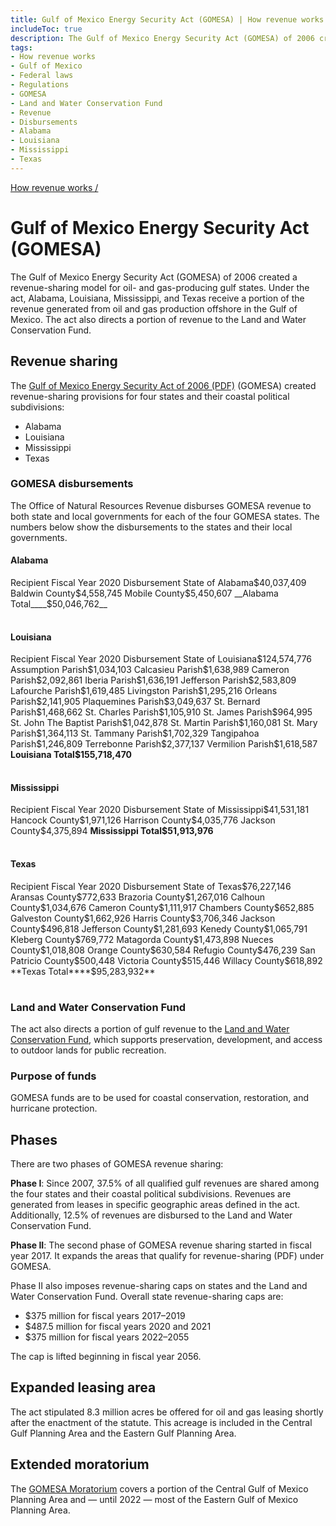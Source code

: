 ```yaml
---
title: Gulf of Mexico Energy Security Act (GOMESA) | How revenue works
includeToc: true
description: The Gulf of Mexico Energy Security Act (GOMESA) of 2006 created a revenue-sharing model for oil- and gas-producing gulf states. Under the act, Alabama, Louisiana, Mississippi, and Texas receive a portion of the revenue generated from oil and gas production offshore in the Gulf of Mexico. The act also directs a portion of revenue to the Land and Water Conservation Fund.
tags:
- How revenue works
- Gulf of Mexico
- Federal laws
- Regulations
- GOMESA
- Land and Water Conservation Fund
- Revenue
- Disbursements
- Alabama
- Louisiana
- Mississippi
- Texas
---
```


[How revenue works /](/how-revenue-works/)

# Gulf of Mexico Energy Security Act (GOMESA)

The Gulf of Mexico Energy Security Act (GOMESA) of 2006 created a revenue-sharing model for oil- and gas-producing gulf states. Under the act, Alabama, Louisiana, Mississippi, and Texas receive a portion of the revenue generated from oil and gas production offshore in the Gulf of Mexico. The act also directs a portion of revenue to the Land and Water Conservation Fund.

## Revenue sharing
The [Gulf of Mexico Energy Security Act of 2006 (PDF)](https://www.boem.gov/GOMESA/) (GOMESA) created revenue-sharing provisions for four states and their <GlossaryTerm>coastal political subdivisions</GlossaryTerm>:

* Alabama
* Louisiana
* Mississippi
* Texas

### GOMESA disbursements

The Office of Natural Resources Revenue disburses GOMESA revenue to both state and local governments for each of the four GOMESA states. The numbers below show the disbursements to the states and their local governments.

#### Alabama
<Table>
    <TableHead>
    <TableRow>
        <TableCell>Recipient</TableCell>
        <TableCell>Fiscal Year 2020 Disbursement</TableCell>
    </TableRow>
    </TableHead>
    <TableBody>
        <TableRow><TableCell>State of Alabama</TableCell><TableCell>$40,037,409</TableCell></TableRow>
        <TableRow><TableCell>Baldwin County</TableCell><TableCell>$4,558,745</TableCell></TableRow>
        <TableRow><TableCell>Mobile County</TableCell><TableCell>$5,450,607</TableCell></TableRow>
        <TableRow><TableCell>__Alabama Total__</TableCell><TableCell>__$50,046,762__</TableCell></TableRow>
        </TableBody>
</Table>

#### Louisiana
<Table>
    <TableHead>
    <TableRow>
        <TableCell>Recipient</TableCell>
        <TableCell>Fiscal Year 2020 Disbursement</TableCell>
    </TableRow>
    </TableHead>
    <TableBody>
          <TableRow><TableCell>State of Louisiana</TableCell><TableCell>$124,574,776</TableCell></TableRow>
          <TableRow><TableCell>Assumption Parish</TableCell><TableCell>$1,034,103</TableCell></TableRow>
          <TableRow><TableCell>Calcasieu Parish</TableCell><TableCell>$1,638,989</TableCell></TableRow>
          <TableRow><TableCell>Cameron Parish</TableCell><TableCell>$2,092,861</TableCell></TableRow>
          <TableRow><TableCell>Iberia Parish</TableCell><TableCell>$1,636,191</TableCell></TableRow>
          <TableRow><TableCell>Jefferson Parish</TableCell><TableCell>$2,583,809</TableCell></TableRow>
          <TableRow><TableCell>Lafourche Parish</TableCell><TableCell>$1,619,485</TableCell></TableRow>
          <TableRow><TableCell>Livingston Parish</TableCell><TableCell>$1,295,216</TableCell></TableRow>
          <TableRow><TableCell>Orleans Parish</TableCell><TableCell>$2,141,905</TableCell></TableRow>
          <TableRow><TableCell>Plaquemines Parish</TableCell><TableCell>$3,049,637</TableCell></TableRow>
          <TableRow><TableCell>St. Bernard Parish</TableCell><TableCell>$1,468,662</TableCell></TableRow>
          <TableRow><TableCell>St. Charles Parish</TableCell><TableCell>$1,105,910</TableCell></TableRow>
          <TableRow><TableCell>St. James Parish</TableCell><TableCell>$964,995</TableCell></TableRow>
          <TableRow><TableCell>St. John The Baptist Parish</TableCell><TableCell>$1,042,878</TableCell></TableRow>
          <TableRow><TableCell>St. Martin Parish</TableCell><TableCell>$1,160,081</TableCell></TableRow>
          <TableRow><TableCell>St. Mary Parish</TableCell><TableCell>$1,364,113</TableCell></TableRow>
          <TableRow><TableCell>St. Tammany Parish</TableCell><TableCell>$1,702,329</TableCell></TableRow>
          <TableRow><TableCell>Tangipahoa Parish</TableCell><TableCell>$1,246,809</TableCell></TableRow>
          <TableRow><TableCell>Terrebonne Parish</TableCell><TableCell>$2,377,137</TableCell></TableRow>
          <TableRow><TableCell>Vermilion Parish</TableCell><TableCell>$1,618,587</TableCell></TableRow>
        <TableRow><TableCell><b>Louisiana Total</TableCell><TableCell>$155,718,470</b></TableCell></TableRow>
        </TableBody>
        </Table>

#### Mississippi
<Table>
    <TableHead>
    <TableRow>
        <TableCell>Recipient</TableCell>
        <TableCell>Fiscal Year 2020 Disbursement</TableCell>
    </TableRow>
    </TableHead>
    <TableBody>
    <TableRow><TableCell>State of Mississippi</TableCell><TableCell>$41,531,181</TableCell></TableRow>
    <TableRow><TableCell>Hancock County</TableCell><TableCell>$1,971,126</TableCell></TableRow>
    <TableRow><TableCell>Harrison County</TableCell><TableCell>$4,035,776</TableCell></TableRow>
    <TableRow><TableCell>Jackson County</TableCell><TableCell>$4,375,894</TableCell></TableRow>
    <TableRow><TableCell><b>Mississippi Total</b></TableCell><TableCell><b>$51,913,976</b></TableCell></TableRow>
    </TableBody>
    </Table>

#### Texas
<Table>
    <TableHead>
    <TableRow>
        <TableCell>Recipient</TableCell>
        <TableCell>Fiscal Year 2020 Disbursement</TableCell>
    </TableRow>
    </TableHead>
    <TableBody>
    <TableRow><TableCell>State of Texas</TableCell><TableCell>$76,227,146</TableCell></TableRow>
    <TableRow><TableCell>Aransas County</TableCell><TableCell>$772,633</TableCell></TableRow>
    <TableRow><TableCell>Brazoria County</TableCell><TableCell>$1,267,016</TableCell></TableRow>
    <TableRow><TableCell>Calhoun County</TableCell><TableCell>$1,034,676</TableCell></TableRow>
    <TableRow><TableCell>Cameron County</TableCell><TableCell>$1,111,917</TableCell></TableRow>
    <TableRow><TableCell>Chambers County</TableCell><TableCell>$652,885</TableCell></TableRow>
    <TableRow><TableCell>Galveston County</TableCell><TableCell>$1,662,926</TableCell></TableRow>
    <TableRow><TableCell>Harris County</TableCell><TableCell>$3,706,346</TableCell></TableRow>
    <TableRow><TableCell>Jackson County</TableCell><TableCell>$496,818</TableCell></TableRow>
    <TableRow><TableCell>Jefferson County</TableCell><TableCell>$1,281,693</TableCell></TableRow>
    <TableRow><TableCell>Kenedy County</TableCell><TableCell>$1,065,791</TableCell></TableRow>
    <TableRow><TableCell>Kleberg County</TableCell><TableCell>$769,772</TableCell></TableRow>
    <TableRow><TableCell>Matagorda County</TableCell><TableCell>$1,473,898</TableCell></TableRow>
    <TableRow><TableCell>Nueces County</TableCell><TableCell>$1,018,808</TableCell></TableRow>
    <TableRow><TableCell>Orange County</TableCell><TableCell>$630,584</TableCell></TableRow>
    <TableRow><TableCell>Refugio County</TableCell><TableCell>$476,239</TableCell></TableRow>
    <TableRow><TableCell>San Patricio County</TableCell><TableCell>$500,448</TableCell></TableRow>
    <TableRow><TableCell>Victoria County</TableCell><TableCell>$515,446</TableCell></TableRow>
    <TableRow><TableCell>Willacy County</TableCell><TableCell>$618,892</TableCell></TableRow>
    <TableRow><TableCell>**Texas Total**</TableCell><TableCell>**$95,283,932**</TableCell></TableRow>
        </TableBody>
</Table>

### Land and Water Conservation Fund
The act also directs a portion of gulf revenue to the [Land and Water Conservation Fund](/how-revenue-works/lwcf/), which supports preservation, development, and access to outdoor lands for public recreation.

### Purpose of funds
GOMESA funds are to be used for coastal conservation, restoration, and hurricane protection.

## Phases
There are two phases of GOMESA revenue sharing:

**Phase I**: Since 2007, 37.5% of all qualified gulf revenues are shared among the four states and their coastal political subdivisions. Revenues are generated from leases in specific geographic areas defined in the act. Additionally, 12.5% of revenues are disbursed to the Land and Water Conservation Fund.

**Phase II**: The second phase of GOMESA revenue sharing started in fiscal year 2017. It expands the <Link linkType='default' href='/downloads/gomesa-map.pdf'>areas that qualify for revenue-sharing (PDF)</Link> under GOMESA.

Phase II also imposes revenue-sharing caps on states and the Land and Water Conservation Fund. Overall state revenue-sharing caps are:

- $375 million for fiscal years 2017–2019
- $487.5 million for fiscal years 2020 and 2021
- $375 million for fiscal years 2022–2055

The cap is lifted beginning in fiscal year 2056.

## Expanded leasing area
The act stipulated 8.3 million acres be offered for oil and gas leasing shortly after the enactment of the statute. This acreage is included in the Central Gulf Planning Area and the Eastern Gulf Planning Area.

## Extended moratorium
The [GOMESA Moratorium](https://www.boem.gov/Areas-Under-Moratoria/) covers a portion of the Central Gulf of Mexico Planning Area and — until 2022 — most of the Eastern Gulf of Mexico Planning Area.
